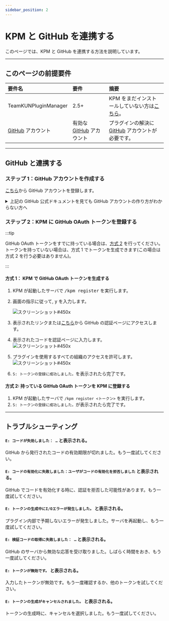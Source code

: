 ```yaml
---
sidebar_position: 2
---
```


# KPM と GitHub を連携する

このページでは、KPM と GitHub を連携する方法を説明しています。

---

## このページの前提要件

| 要件名                                      | 要件                                               | 摘要                                                                                      |
| :------------------------------------------ | :------------------------------------------------- | :---------------------------------------------------------------------------------------- |
| TeamKUNPluginManager                        | 2.5+                                               | KPM をまだインストールしていない方は[こちら](/docs/use-kpm/getting-started/install)。 |
| [GitHub](https://www.github.com) アカウント               | 有効な [GitHub](https://www.github.com) アカウント | プラグインの解決に [GitHub](https://www.github.com) アカウントが必要です。                                                   |

---

## GitHub と連携する

### ステップ 1：GitHub アカウントを作成する

[こちら](https://docs.github.com/ja/get-started/signing-up-for-github/signing-up-for-a-new-github-account)から GitHub アカウントを登録します。

<details>
    <summary>上記の GitHub 公式ドキュメントを見ても GitHub アカウントの作り方がわからない方へ</summary>

[Google](https://www.google.com) で物事を検索する力をつけましょう！
基本的に [Google](https://www.google.co.jp) は安全で、あなたの味方です。  
あなたがサーバ管理初心者でも、またそうでなくても、[Google](https://www.google.it/) はあなたをあらゆる面でサポートします。  
まずは [Google](https://www.google.jp)で「GitHub 登録方法」で検索してみましょう。

:::tip

検索クエリを入力するのが面倒くさい怠惰な人用に\*\*[一瞬で検索できるリンク](https://letmegooglethat.com/?q=GitHub+%E7%99%BB%E9%8C%B2%E6%96%B9%E6%B3%95)\*\*を用意しました！
[Google](https://www.google.com.hk/?hl=ja) で検索をするためにあなたを導いてくれます。画面上の矢印と文字と [Google](https://www.google.com/search?q=%E3%82%B0%E3%83%BC%E3%82%B0%E3%83%AB) に従いましょう。

:::

</details>

### ステップ 2：KPM に GitHub OAuth トークンを登録する

:::tip

GitHub OAuth トークンをすでに持っている場合は、[方式 2](#方式-2-持っている-github-oauth-トークンを-kpm-に登録する) を行ってください。  
トークンを持っていない場合は、方式 1 でトークンを生成できます(この場合は方式 2 を行う必要はありません)。

:::

#### 方式 1： KPM で GitHub OAuth トークンを生成する

1. KPM が起動したサーバで <kbd>/kpm register</kbd> を実行します。
2. 画面の指示に従って, <kbd>y</kbd> を入力します。

   ![スクリーンショット#450x](images/confirm.png)

3. 表示されたリンクまたは[こちら](https://www.github.com/login/device)から GitHub の認証ページにアクセスします。
4. 表示されたコードを認証ページに入力します。  
   ![スクリーンショット#450x](images/code-verify.png)
5. プラグインを使用するすべての組織のアクセスを許可します。  
  ![スクリーンショット#450x](images/grant.png)

6. `S: トークンの登録に成功しました。`を表示されたら完了です。

#### 方式 2: 持っている GitHub OAuth トークンを KPM に登録する

1. KPM が起動したサーバで `/kpm register <トークン>` を実行します。
2. `S: トークンの登録に成功しました。`が表示されたら完了です。

---

## トラブルシューティング

#### `E: コードが失効しました： …` と表示される。

GitHub から発行されたコードの有効期限が切れました。もう一度試してください。

#### `E: コードの有効化に失敗しました：ユーザがコードの有効化を拒否しました` と表示される。

GitHub でコードを有効化する時に、認証を拒否した可能性があります。もう一度試してください。

#### `E: トークンの生成中にI/Oエラーが発生しました。` と表示される。

プラグイン内部で予期しないエラーが発生しました。サーバを再起動し、もう一度試してください。

#### `E: 検証コードの取得に失敗しました： …` と表示される。

GitHub のサーバから無効な応答を受け取りました。しばらく時間をおき、もう一度試してください。

#### `E: トークンが無効です。` と表示される。

入力したトークンが無効です。もう一度確認するか、他のトークンを試してください。

#### `E: トークンの生成がキャンセルされました。` と表示される。

トークンの生成時に、キャンセルを選択しました。もう一度試してください。
